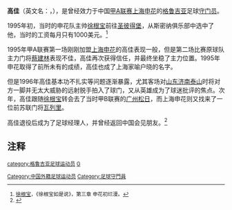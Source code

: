 '''高佳'''（英文名：{{lang|en|Gocha Zhorzholiani}}，{{bd|1965年|9月27日|||G高佳}}），是曾经效力于中国[[甲A联赛|甲A联赛]][[上海申花|上海申花]]的[[格鲁吉亚|格鲁吉亚]]足球[[守门员|守门员]]。

1995年初，当时的申花队主帅[[徐根宝|徐根宝]]前往[[圣彼得堡|圣彼得堡]]，从斯密纳俱乐部中选中了他，当时的工资每月只有1000美元。<ref>[[徐根宝|徐根宝]]，《徐根宝如是说》，第三章 申花初烂漫。</ref>

1995年甲A联赛第一场刚刚加盟[[上海申花|上海申花]]的高佳表现一般，但是第二场比赛原球队主力门将[[蔡建林|蔡建林]]表现不佳，高佳再次获得信任，并最终坐稳了主力位置。1995年申花取得了前所未有的成绩，高佳也成了上海家喻户晓的名字。

但是1996年高佳基本功不扎实等问题逐渐暴露，尤其客场对[[山东鲁能|山东济南泰山]]时将对方一脚并无太大威胁的远射脱手拍入了球门，又从英雄成为了球迷批评的焦点。次年，高佳跟随[[徐根宝|徐根宝]]转会去了当时甲B联赛的[[广州松日|广州松日]]，而上海申花则又找来了一位前苏联门将[[瓦列里·克莱米约诺夫|瓦列里]]。

高佳退役后成为了足球经理人，并曾经返回中国会见朋友。<ref>{{cite news|url=http://sports.xinmin.cn/zhongchao/2006/12/27/115749.html|title=喊根宝“爸爸”　95申花外援高佳回上海|publisher=新民网|date=2006-12-27|accessdate=2008-07-06}}{{dead link|date=2018年5月 |bot=InternetArchiveBot |fix-attempted=yes }}</ref>

==注释==
<small>
<references />

{{上海申花1995年}}
{{DEFAULTSORT: Gao, Jie}}

[[category:格鲁吉亚足球运动员|category:格鲁吉亚足球运动员]]
[[category:上海申花球员|G]]
[[Category:中国外籍足球运动员|Category:中国外籍足球运动员]]
[[Category:足球守門員|Category:足球守門員]]